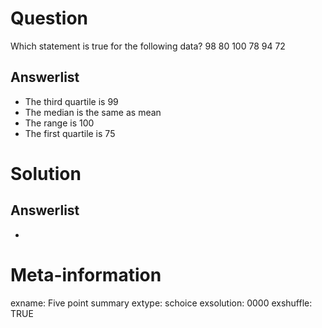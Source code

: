 Question
========
Which statement is true for the following data?
98 80 100 78 94 72

Answerlist
----------

* The third quartile is 99 
* The median is the same as mean
* The range is 100
* The first quartile is 75

Solution
========

Answerlist
----------

* 

Meta-information
================

exname: Five point summary
extype: schoice
exsolution: 0000
exshuffle: TRUE
